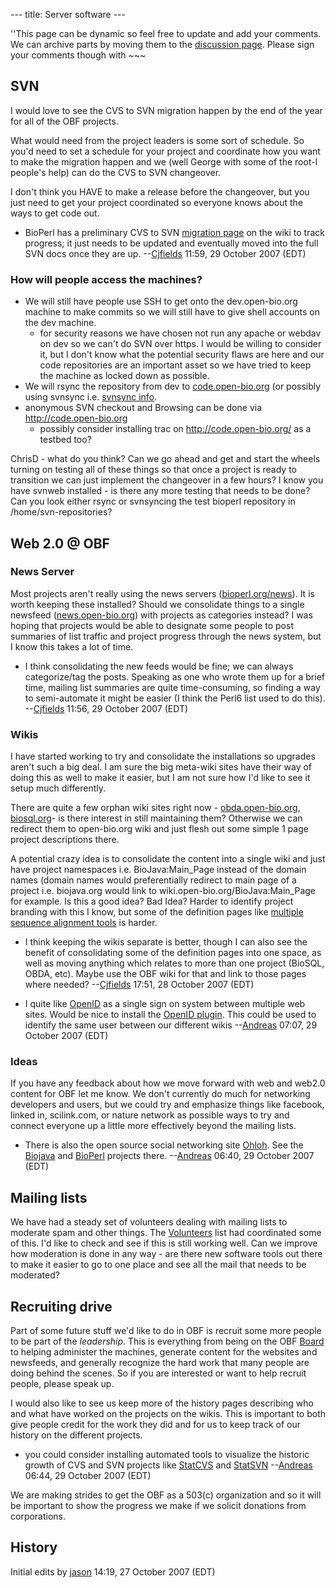 ---
title: Server software
---

''This page can be dynamic so feel free to update and add your comments.  We can archive parts by moving them to the [[Talk:Server_software|discussion page]].  Please sign your comments though with <nowiki>~~~</nowiki>


==SVN==

I would love to see the CVS to SVN migration happen by the end of the year for all of the OBF projects.  

What would need from the project leaders is some sort of schedule.  So you'd need to set a schedule for your project and coordinate how you want to make the migration happen and we (well George with some of the root-l people's help) can do the CVS to SVN changeover.

I don't think you HAVE to make a release before the changeover, but you just need to get your project coordinated so everyone knows about the ways to get code out.  

* BioPerl has a preliminary CVS to SVN [http://www.bioperl.org/wiki/CVS_to_SVN_Migration migration page] on the wiki to track progress; it just needs to be updated and eventually moved into the full SVN docs once they are up. --[[User:Cjfields|Cjfields]] 11:59, 29 October 2007 (EDT)

===How will people access the machines?===
* We will still have people use SSH to get onto the dev.open-bio.org machine to make commits so we will still have to give shell accounts on the dev machine.
** for security reasons we have chosen not run any apache or webdav on dev so we can't do SVN over https.  I would be willing to consider it, but I don't know what the potential security flaws are here and our code repositories are an important asset so we have tried to keep the machine as locked down as possible.
* We will rsync the repository from dev to [http://code.open-bio.org code.open-bio.org] (or possibly using svnsync i.e. [http://journal.paul.querna.org/articles/2006/09/14/using-svnsync/ svnsync info].
* anonymous SVN checkout  and Browsing can be done via http://code.open-bio.org
** possibly consider installing trac on http://code.open-bio.org/ as a testbed too?


ChrisD - what do you think?  Can we go ahead and get and start the wheels turning on testing all of these things so that once a project is ready to transition we can just implement the changeover in a few hours?  I know you have svnweb installed - is there any more testing that needs to be done?  Can you look either rsync or svnsyncing the test bioperl repository in /home/svn-repositories?

==Web 2.0 @ OBF==

===News Server===
Most projects aren't really using the news servers ([http://bioperl.org/news bioperl.org/news]).  It is worth keeping these installed?  Should we consolidate things to a single newsfeed ([http://news.open-bio.org/ news.open-bio.org]) with projects as categories instead?  I was hoping that projects would be able to designate some people to post summaries of list traffic and project progress through the news system, but I know this takes a lot of time.

* I think consolidating the new feeds would be fine; we can always categorize/tag the posts.  Speaking as one who wrote them up for a brief time, mailing list summaries are quite time-consuming, so finding a way to semi-automate it might be easier (I think the Perl6 list used to do this). --[[User:Cjfields|Cjfields]] 11:56, 29 October 2007 (EDT)

===Wikis===
I have started working to try and consolidate the installations so upgrades aren't such a big deal.  I am sure the big meta-wiki sites have their way of doing this as well to make it easier, but I am not sure how I'd like to see it setup much differently.

There are quite a few orphan wiki sites right now - [http://obda.open-bio.org obda.open-bio.org], [http://biosql.org biosql.org]- is there interest in still maintaining them?  Otherwise we can redirect them to open-bio.org wiki and just flesh out some simple 1 page project descriptions there.

A potential crazy idea is to consolidate the content into a single wiki and just have project namespaces i.e. BioJava:Main_Page instead of the domain names (domain names would preferentially redirect to main page of a project i.e. biojava.org would link to wiki.open-bio.org/BioJava:Main_Page for example.  Is this a good idea? Bad Idea?  Harder to identify project branding with this I know, but some of the definition pages like [[bp:MSA |multiple sequence alignment tools]] is harder.

* I think keeping the wikis separate is better, though I can also see the benefit of consolidating some of the definition pages into one space, as well as moving anything which relates to more than one project (BioSQL, OBDA, etc).  Maybe use the OBF wiki for that and link to those pages where needed? --[[User:Cjfields|Cjfields]] 17:51, 28 October 2007 (EDT)

* I quite like [http://openid.net OpenID] as a single sign on system between multiple web sites. Would be nice to install the [http://www.mediawiki.org/wiki/Extension:OpenID OpenID plugin]. This could be used to identify the same user between our different wikis --[[User:Andreas|Andreas]] 07:07, 29 October 2007 (EDT)

===Ideas===

If you have any feedback about how we move forward with web and web2.0 content for OBF let me know.  We don't currently do much for networking developers and users, but we could try and emphasize things like facebook, linked in, scilink.com, or nature network as possible ways to try and connect everyone up a little more effectively beyond the mailing lists.

* There is also the open source social networking site [http://www.ohloh.net/ Ohloh]. See the [http://www.ohloh.net/projects/6798?p=BioJava Biojava] and [http://www.ohloh.net/projects/6685?p=BioPerl BioPerl] projects there. --[[User:Andreas|Andreas]] 06:40, 29 October 2007 (EDT)

==Mailing lists==
We have had a steady set of volunteers dealing with mailing lists to moderate spam and other things.  The [[Volunteers]] list had coordinated some of this. I'd like to check and see if this is still working well.  Can we improve how moderation is done in any way - are there new software tools out there to make it easier to go to one place and see all the mail that needs to be moderated?

==Recruiting drive==

Part of some future stuff we'd like to do in OBF is recruit some more people to be part of the ''leadership''.  This is everything from being on the OBF [[Board]] to helping administer the machines, generate content for the websites and newsfeeds, and generally recognize the hard work that many people are doing behind the scenes.  So if you are interested or want to help recruit people, please speak up.

I would also like to see us keep more of the history pages describing who and what have worked on the projects on  the wikis.  This is important to both give people credit for the work they did and for us to keep track of our history on the different projects.

* you could consider installing automated tools to visualize the historic growth of CVS and SVN projects like [http://statcvs.sourceforge.net/ StatCVS] and [http://statsvn.org/ StatSVN] --[[User:Andreas|Andreas]] 06:44, 29 October 2007 (EDT)

We are making strides to get the OBF as a 503(c) organization and so it will be important to show the progress we make if we solicit donations from corporations.

==History==
Initial edits by [[User:Jason|jason]] 14:19, 27 October 2007 (EDT)